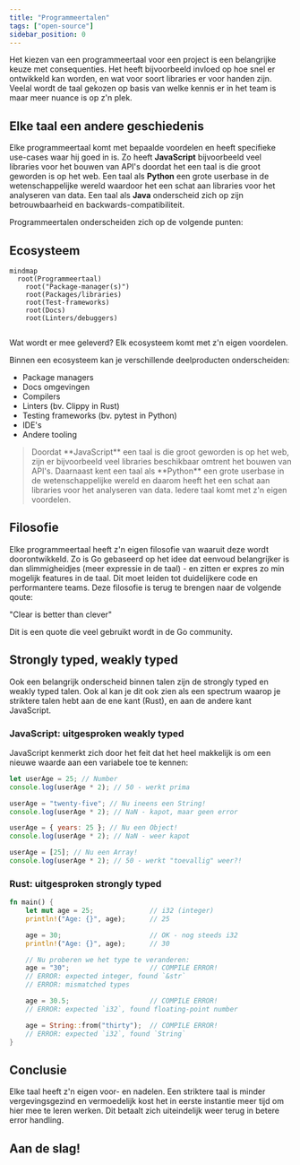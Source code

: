 ```yaml
---
title: "Programmeertalen"
tags: ["open-source"]
sidebar_position: 0
---
```



Het kiezen van een programmeertaal voor een project is een belangrijke keuze met
consequenties. Het heeft bijvoorbeeld invloed op hoe snel er ontwikkeld kan
worden, en wat voor soort libraries er voor handen zijn. Veelal wordt de taal
gekozen op basis van welke kennis er in het team is maar meer nuance is op z'n
plek.

## Elke taal een andere geschiedenis

Elke programmeertaal komt met bepaalde voordelen en heeft specifieke use-cases
waar hij goed in is. Zo heeft **JavaScript** bijvoorbeeld veel libraries voor
het bouwen van API's doordat het een taal is die groot geworden is op het web.
Een taal als **Python** een grote userbase in de wetenschappelijke wereld
waardoor het een schat aan libraries voor het analyseren van data. Een taal als
**Java** onderscheid zich op zijn betrouwbaarheid en backwards-compatibiliteit.

Programmeertalen onderscheiden zich op de volgende punten:

## Ecosysteem

```mermaid
mindmap
  root(Programmeertaal)
    root("Package-manager(s)")
    root(Packages/libraries)
    root(Test-frameworks)
    root(Docs)
    root(Linters/debuggers)


```

Wat wordt er mee geleverd? Elk ecosysteem komt met z'n eigen voordelen.

Binnen een ecosysteem kan je verschillende deelproducten onderscheiden:

- Package managers
- Docs omgevingen
- Compilers
- Linters (bv. Clippy in Rust)
- Testing frameworks (bv. pytest in Python)
- IDE's
- Andere tooling

<Blockquote attribution="" variation="pink-background">
  Doordat **JavaScript** een taal is die groot geworden is op het web, zijn er
  bijvoorbeeld veel libraries beschikbaar omtrent het bouwen van API's.
  Daarnaast kent een taal als **Python** een grote userbase in de
  wetenschappelijke wereld en daarom heeft het een schat aan libraries voor het
  analyseren van data. Iedere taal komt met z'n eigen voordelen.
</Blockquote>

## Filosofie

Elke programmeertaal heeft z'n eigen filosofie van waaruit deze wordt
doorontwikkeld. Zo is Go gebaseerd op het idee dat eenvoud belangrijker is dan
slimmigheidjes (meer expressie in de taal) - en zitten er expres zo min mogelijk
features in de taal. Dit moet leiden tot duidelijkere code en performantere
teams. Deze filosofie is terug te brengen naar de volgende qoute:

"Clear is better than clever"

Dit is een quote die veel gebruikt wordt in de Go community.

## Strongly typed, weakly typed

Ook een belangrijk onderscheid binnen talen zijn de strongly typed en weakly
typed talen. Ook al kan je dit ook zien als een spectrum waarop je striktere
talen hebt aan de ene kant (Rust), en aan de andere kant JavaScript.

### JavaScript: uitgesproken weakly typed

JavaScript kenmerkt zich door het feit dat het heel makkelijk is om een nieuwe
waarde aan een variabele toe te kennen:

```js
let userAge = 25; // Number
console.log(userAge * 2); // 50 - werkt prima

userAge = "twenty-five"; // Nu ineens een String!
console.log(userAge * 2); // NaN - kapot, maar geen error

userAge = { years: 25 }; // Nu een Object!
console.log(userAge * 2); // NaN - weer kapot

userAge = [25]; // Nu een Array!
console.log(userAge * 2); // 50 - werkt "toevallig" weer?!
```

### Rust: uitgesproken strongly typed

```Rust
fn main() {
    let mut age = 25;              // i32 (integer)
    println!("Age: {}", age);      // 25

    age = 30;                      // OK - nog steeds i32
    println!("Age: {}", age);      // 30

    // Nu proberen we het type te veranderen:
    age = "30";                    // COMPILE ERROR!
    // ERROR: expected integer, found `&str`
    // ERROR: mismatched types

    age = 30.5;                    // COMPILE ERROR!
    // ERROR: expected `i32`, found floating-point number

    age = String::from("thirty");  // COMPILE ERROR!
    // ERROR: expected `i32`, found `String`
}
```

## Conclusie

Elke taal heeft z'n eigen voor- en nadelen. Een striktere taal is minder
vergevingsgezind en vermoedelijk kost het in eerste instantie meer tijd om hier
mee te leren werken. Dit betaalt zich uiteindelijk weer terug in betere error
handling.

## Aan de slag!

<Grid>
  <Card
    appearance="default"
    description="Aan de slag met de strongly typed programmeertaal Rust en haar rijke ecosysteem."
    heading="Over Rust"
    href="./rust"
    linkLabel="Meer over Rust"
  />

</Grid>

<br />
<br />
